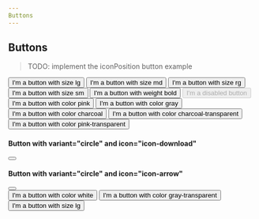 ```yaml
---
Buttons
---
```


## Buttons

> TODO: implement the iconPosition button example

<div className="components-container -spaced">
  <Button size="lg">I'm a button with size lg</Button>
  <Button size="md">I'm a button with size md</Button>
  <Button size="rg">I'm a button with size rg</Button>
  <Button size="sm">I'm a button with size sm</Button>
  <Button size="sm" weight="bold">I'm a button with weight bold</Button>
  <Button size="sm" disabled>I'm a disabled button</Button>
  <Button size="sm" color="pink">I'm a button with color pink</Button>
  <Button size="sm" color="gray">I'm a button with color gray</Button>
  <Button size="sm" color="charcoal">I'm a button with color charcoal</Button>
  <Button size="sm" color="charcoal-transparent">I'm a button with color charcoal-transparent</Button>
  <Button size="sm" color="pink-transparent">I'm a button with color pink-transparent</Button>
</div>


#### Button with variant="circle" and icon="icon-download"
<div className="components-container -spaced">
  <Button variant="circle" icon="icon-download"/>
</div>

#### Button with variant="circle" and icon="icon-arrow"
<div className="components-container -spaced">
  <Button variant="circle" icon="icon-arrow"/>
</div>

<div className="components-container -spaced dark-container">
  <Button size="sm" color="white">I'm a button with color white</Button>
  <Button size="sm" color="gray-transparent">I'm a button with color gray-transparent</Button>
</div>

<PropsTable of={Button} />

<Playground>
  <Button size="lg">I'm a button with size lg</Button>
</Playground>
